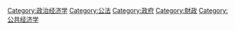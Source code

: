 {{Commonscat|Government finances}}

[[Category:政治经济学|Category:政治经济学]]
[[Category:公法|Category:公法]]
[[Category:政府|Category:政府]]
[[Category:財政|Category:財政]]
[[Category:公共经济学|Category:公共经济学]]